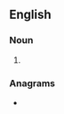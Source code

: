 ==English==

===Noun===
{{head|en|noun form}}

# {{plural of|en|rioter}}

===Anagrams===
* {{anagrams|en|a=eiorrst|Terrios|roister|storier}}